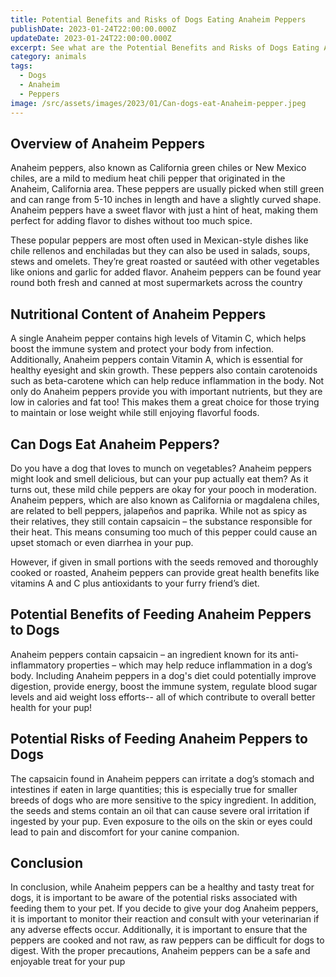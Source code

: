 ```yaml
---
title: Potential Benefits and Risks of Dogs Eating Anaheim Peppers
publishDate: 2023-01-24T22:00:00.000Z
updateDate: 2023-01-24T22:00:00.000Z
excerpt: See what are the Potential Benefits and Risks of Dogs Eating Anaheim Peppers
category: animals
tags:
  - Dogs
  - Anaheim
  - Peppers
image: /src/assets/images/2023/01/Can-dogs-eat-Anaheim-pepper.jpeg
---
```


## Overview of Anaheim Peppers 

Anaheim peppers, also known as California green chiles or New Mexico chiles, are a mild to medium heat chili pepper that originated in the Anaheim, California area. These peppers are usually picked when still green and can range from 5-10 inches in length and have a slightly curved shape. Anaheim peppers have a sweet flavor with just a hint of heat, making them perfect for adding flavor to dishes without too much spice.

These popular peppers are most often used in Mexican-style dishes like chile rellenos and enchiladas but they can also be used in salads, soups, stews and omelets. They’re great roasted or sautéed with other vegetables like onions and garlic for added flavor. Anaheim peppers can be found year round both fresh and canned at most supermarkets across the country

## Nutritional Content of Anaheim Peppers

A single Anaheim pepper contains high levels of Vitamin C, which helps boost the immune system and protect your body from infection. Additionally, Anaheim peppers contain Vitamin A, which is essential for healthy eyesight and skin growth. These peppers also contain carotenoids such as beta-carotene which can help reduce inflammation in the body. Not only do Anaheim peppers provide you with important nutrients, but they are low in calories and fat too! This makes them a great choice for those trying to maintain or lose weight while still enjoying flavorful foods.

## Can Dogs Eat Anaheim Peppers?

Do you have a dog that loves to munch on vegetables? Anaheim peppers might look and smell delicious, but can your pup actually eat them? As it turns out, these mild chile peppers are okay for your pooch in moderation. Anaheim peppers, which are also known as California or magdalena chiles, are related to bell peppers, jalapeños and paprika. While not as spicy as their relatives, they still contain capsaicin – the substance responsible for their heat. This means consuming too much of this pepper could cause an upset stomach or even diarrhea in your pup.

However, if given in small portions with the seeds removed and thoroughly cooked or roasted, Anaheim peppers can provide great health benefits like vitamins A and C plus antioxidants to your furry friend’s diet.

## Potential Benefits of Feeding Anaheim Peppers to Dogs 

Anaheim peppers contain capsaicin – an ingredient known for its anti-inflammatory properties – which may help reduce inflammation in a dog’s body. Including Anaheim peppers in a dog's diet could potentially improve digestion, provide energy, boost the immune system, regulate blood sugar levels and aid weight loss efforts-- all of which contribute to overall better health for your pup!

## Potential Risks of Feeding Anaheim Peppers to Dogs

The capsaicin found in Anaheim peppers can irritate a dog’s stomach and intestines if eaten in large quantities; this is especially true for smaller breeds of dogs who are more sensitive to the spicy ingredient. In addition, the seeds and stems contain an oil that can cause severe oral irritation if ingested by your pup. Even exposure to the oils on the skin or eyes could lead to pain and discomfort for your canine companion.

## Conclusion

In conclusion, while Anaheim peppers can be a healthy and tasty treat for dogs, it is important to be aware of the potential risks associated with feeding them to your pet. If you decide to give your dog Anaheim peppers, it is important to monitor their reaction and consult with your veterinarian if any adverse effects occur. Additionally, it is important to ensure that the peppers are cooked and not raw, as raw peppers can be difficult for dogs to digest. With the proper precautions, Anaheim peppers can be a safe and enjoyable treat for your pup
